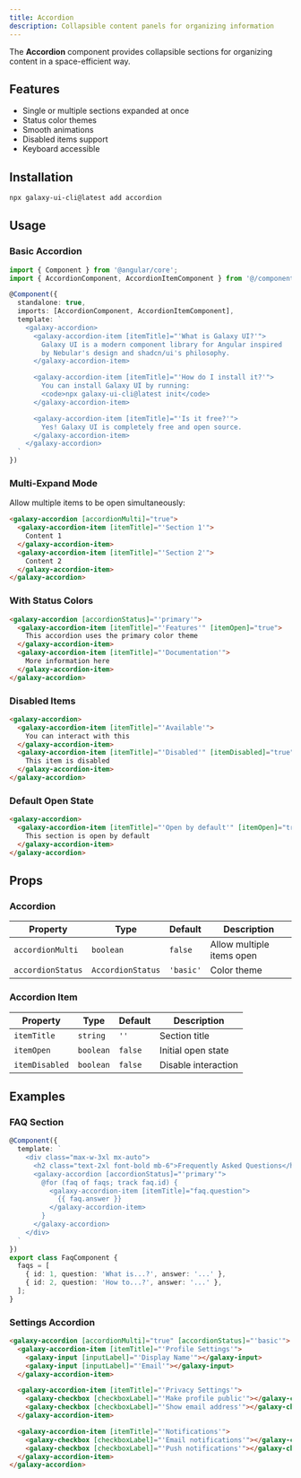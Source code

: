 ```yaml
---
title: Accordion
description: Collapsible content panels for organizing information
---
```


The **Accordion** component provides collapsible sections for organizing content in a space-efficient way.

## Features

- Single or multiple sections expanded at once
- Status color themes
- Smooth animations
- Disabled items support
- Keyboard accessible

## Installation

```bash
npx galaxy-ui-cli@latest add accordion
```

## Usage

### Basic Accordion

```typescript
import { Component } from '@angular/core';
import { AccordionComponent, AccordionItemComponent } from '@/components/ui/accordion';

@Component({
  standalone: true,
  imports: [AccordionComponent, AccordionItemComponent],
  template: `
    <galaxy-accordion>
      <galaxy-accordion-item [itemTitle]="'What is Galaxy UI?'">
        Galaxy UI is a modern component library for Angular inspired
        by Nebular's design and shadcn/ui's philosophy.
      </galaxy-accordion-item>

      <galaxy-accordion-item [itemTitle]="'How do I install it?'">
        You can install Galaxy UI by running:
        <code>npx galaxy-ui-cli@latest init</code>
      </galaxy-accordion-item>

      <galaxy-accordion-item [itemTitle]="'Is it free?'">
        Yes! Galaxy UI is completely free and open source.
      </galaxy-accordion-item>
    </galaxy-accordion>
  `
})
```

### Multi-Expand Mode

Allow multiple items to be open simultaneously:

```html
<galaxy-accordion [accordionMulti]="true">
  <galaxy-accordion-item [itemTitle]="'Section 1'">
    Content 1
  </galaxy-accordion-item>
  <galaxy-accordion-item [itemTitle]="'Section 2'">
    Content 2
  </galaxy-accordion-item>
</galaxy-accordion>
```

### With Status Colors

```html
<galaxy-accordion [accordionStatus]="'primary'">
  <galaxy-accordion-item [itemTitle]="'Features'" [itemOpen]="true">
    This accordion uses the primary color theme
  </galaxy-accordion-item>
  <galaxy-accordion-item [itemTitle]="'Documentation'">
    More information here
  </galaxy-accordion-item>
</galaxy-accordion>
```

### Disabled Items

```html
<galaxy-accordion>
  <galaxy-accordion-item [itemTitle]="'Available'">
    You can interact with this
  </galaxy-accordion-item>
  <galaxy-accordion-item [itemTitle]="'Disabled'" [itemDisabled]="true">
    This item is disabled
  </galaxy-accordion-item>
</galaxy-accordion>
```

### Default Open State

```html
<galaxy-accordion>
  <galaxy-accordion-item [itemTitle]="'Open by default'" [itemOpen]="true">
    This section is open by default
  </galaxy-accordion-item>
</galaxy-accordion>
```

## Props

### Accordion

| Property | Type | Default | Description |
|----------|------|---------|-------------|
| `accordionMulti` | `boolean` | `false` | Allow multiple items open |
| `accordionStatus` | `AccordionStatus` | `'basic'` | Color theme |

### Accordion Item

| Property | Type | Default | Description |
|----------|------|---------|-------------|
| `itemTitle` | `string` | `''` | Section title |
| `itemOpen` | `boolean` | `false` | Initial open state |
| `itemDisabled` | `boolean` | `false` | Disable interaction |

## Examples

### FAQ Section

```typescript
@Component({
  template: `
    <div class="max-w-3xl mx-auto">
      <h2 class="text-2xl font-bold mb-6">Frequently Asked Questions</h2>
      <galaxy-accordion [accordionStatus]="'primary'">
        @for (faq of faqs; track faq.id) {
          <galaxy-accordion-item [itemTitle]="faq.question">
            {{ faq.answer }}
          </galaxy-accordion-item>
        }
      </galaxy-accordion>
    </div>
  `
})
export class FaqComponent {
  faqs = [
    { id: 1, question: 'What is...?', answer: '...' },
    { id: 2, question: 'How to...?', answer: '...' },
  ];
}
```

### Settings Accordion

```html
<galaxy-accordion [accordionMulti]="true" [accordionStatus]="'basic'">
  <galaxy-accordion-item [itemTitle]="'Profile Settings'">
    <galaxy-input [inputLabel]="'Display Name'"></galaxy-input>
    <galaxy-input [inputLabel]="'Email'"></galaxy-input>
  </galaxy-accordion-item>

  <galaxy-accordion-item [itemTitle]="'Privacy Settings'">
    <galaxy-checkbox [checkboxLabel]="'Make profile public'"></galaxy-checkbox>
    <galaxy-checkbox [checkboxLabel]="'Show email address'"></galaxy-checkbox>
  </galaxy-accordion-item>

  <galaxy-accordion-item [itemTitle]="'Notifications'">
    <galaxy-checkbox [checkboxLabel]="'Email notifications'"></galaxy-checkbox>
    <galaxy-checkbox [checkboxLabel]="'Push notifications'"></galaxy-checkbox>
  </galaxy-accordion-item>
</galaxy-accordion>
```
